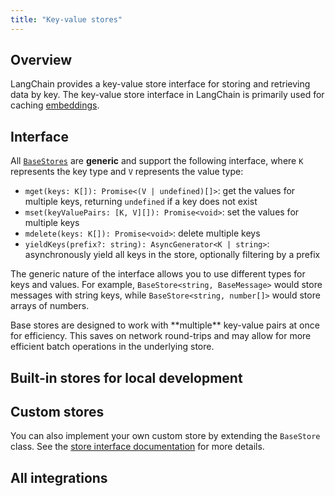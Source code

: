 ```yaml
---
title: "Key-value stores"
---
```


## Overview

LangChain provides a key-value store interface for storing and retrieving data by key. The key-value store interface in LangChain is primarily used for caching [embeddings](/oss/integrations/text_embedding).

## Interface

All [`BaseStores`](https://api.js.langchain.com/classes/langchain_core.stores.BaseStore.html) are **generic** and support the following interface, where `K` represents the key type and `V` represents the value type:

- `mget(keys: K[]): Promise<(V | undefined)[]>`: get the values for multiple keys, returning `undefined` if a key does not exist
- `mset(keyValuePairs: [K, V][]): Promise<void>`: set the values for multiple keys
- `mdelete(keys: K[]): Promise<void>`: delete multiple keys
- `yieldKeys(prefix?: string): AsyncGenerator<K | string>`: asynchronously yield all keys in the store, optionally filtering by a prefix

The generic nature of the interface allows you to use different types for keys and values. For example, `BaseStore<string, BaseMessage>` would store messages with string keys, while `BaseStore<string, number[]>` would store arrays of numbers.

<Note>
Base stores are designed to work with **multiple** key-value pairs at once for efficiency. This saves on network round-trips and may allow for more efficient batch operations in the underlying store.
</Note>

## Built-in stores for local development

<Columns cols={2}>
  <Card title="InMemoryStore" icon="link" href="/oss/integrations/stores/in_memory" arrow="true" cta="View guide" />
  <Card title="LocalFileStore" icon="link" href="/oss/integrations/stores/file_system" arrow="true" cta="View guide" />
</Columns>


## Custom stores

You can also implement your own custom store by extending the `BaseStore` class. See the [store interface documentation](https://api.js.langchain.com/classes/langchain_core.stores.BaseStore.html) for more details.

## All integrations

<Columns cols={3}>
  <Card
    title="Cassandra KV"
    icon="link"
    href="/oss/integrations/stores/cassandra_storage"
    arrow="true"
    cta="View guide"
  >
  </Card>
  </Card>
  <Card
    title="IORedis"
    icon="link"
    href="/oss/integrations/stores/ioredis_storage"
    arrow="true"
    cta="View guide"
  >
  </Card>
  <Card
    title="Upstash Redis"
    icon="link"
    href="/oss/integrations/stores/upstash_redis_storage"
    arrow="true"
    cta="View guide"
  >
  </Card>
  <Card
    title="Vercel KV"
    icon="link"
    href="/oss/integrations/stores/vercel_kv_storage"
    arrow="true"
    cta="View guide"
  >
  </Card>
</Columns>
